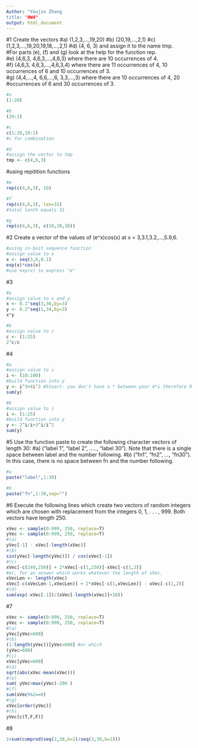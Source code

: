 ```yaml
---
Author: "Youjin Zhang
title: "HW4"
output: html_document
---
```

#1 Create	the	vectors
#a) (1,2,3,...,19,20)
#b) (20,19,...,2,1)
#c) (1,2,3,...,19,20,19,18,...,2,1)	
#d) (4,	6,	3)	and	assign	it	to	the	name	tmp.	
#For	parts	(e),	(f)	and	(g)	look	at	the	help	for	the	function	rep.	
#e) (4,6,3,	4,6,3,...,4,6,3)	where	there	are	10	occurrences	of	4.	
#f) (4,6,3,	4,6,3,...,4,6,3,4)	where	there	are	11	occurrences	of	4,	10 occurrences	of	6	and	10	occurrences	of	3.	
#g) (4,4,...,4,	6,6,...,6,	3,3,...,3)	where	there	are	10	occurrences	of	4,	20	
#occurrences	of	6	and	30	occurrences	of	3.	
```R
#a
(1:20)
```

```R
#b
(20:1)
```

```R
#c
c(1:20,19:1)
#c for combination
```

```R
#d
#assign the vector to tmp
tmp <- c(4,6,3)
```

#using repitition functions
```R
#e
rep(c(4,6,3), 10)
```

```R
#f 
rep(c(4,6,3), len=31)
#total lenth equals 31
```

```R
#g
rep(c(4,6,3), c(10,20,30))
```

#2 Create	a	vector	of	the	values	of	(e^x)cos(x)	at	x	=	3,3.1,3.2,...,5.9,6.
```R
#using in-buit sequence function
#assign value to x
x <- seq(3,6,0.1)
exp(x)*cos(x)
#use exp(x) to express "e"
```

#3
```R
#a
#assign value to x and y
x <- 0.1^seq(3,36,by=3)
y <- 0.2^seq(1,34,by=3)
x*y
```

```R
#b
#assign value to c
c <- (1:25)
2^c/c
```

#4
```R
#a
#assign value to i
i <- (10:100)
#build function into y
y <- i^3+4i^2 #Stuart- you don't have a * between your 4*i therefore R treats it like a complex number
sum(y)
```

```R
#b
#assign value to i
i <- (1:25)
#build function into y
y <- 2^i/i+3^i/i^2
sum(y)
```

#5 Use	the	function	paste	to	create	the	following	character	vectors	of	length	30:
#a) ("label	1",	"label	2",	.....,	"label	30"). Note	that	there	is	a	single	space	 between	label	and	the	number	following.
#b) ("fn1",	"fn2",	...,	"fn30").	In	this	case,	there	is	no	space	between	fn and	the	number	following.
```R
#a
paste("label",1:30)
```

```R
#b
paste("fn",1:30,sep="")
```

#6 Execute	the	following	lines	which	create	two	vectors	of	random	integers which	are	chosen	with	replacement	from	the	integers	0,	1,	.	.	.	,	999.	Both	vectors	have	length	250.
```R
xVec <- sample(0:999, 250, replace=T)
yVec <- sample(0:999, 250, replace=T)
#(a) 
yVec[-1] - xVec[-length(xVec)]
#(b) 
sin(yVec[-length(yVec)]) / cos(xVec[-1])
#(c) 
xVec[-c(249,250)] + 2*xVec[-c(1,250)]-xVec[-c(1,2)]
#or, for an answer which works whatever the length of xVec,
xVecLen <- length(xVec)
xVec[-c(xVecLen-1,xVecLen)] + 2*xVec[-c(1,xVecLen)] - xVec[-c(1,2)]
#(d) 
sum(exp(-xVec[-1])/(xVec[-length(xVec)]+10))
```

#7
```R
xVec <- sample(0:999, 250, replace=T)
yVec <- sample(0:999, 250, replace=T)
#(a) 
yVec[yVec>600]
#(b) 
(1:length(yVec))[yVec>600] #or which
(yVec>600)
#(c) 
xVec[yVec>600]
#(d) 
sqrt(abs(xVec-mean(xVec)))
#(e) 
sum( yVec>max(yVec)-200 )
#(f) 
sum(xVec%%2==0)
#(g) 
xVec[order(yVec)]
#(h) 
yVec[c(T,F,F)]
```

#8
```R
1+sum(cumprod(seq(2,38,b=2)/seq(3,39,b=2)))
```

